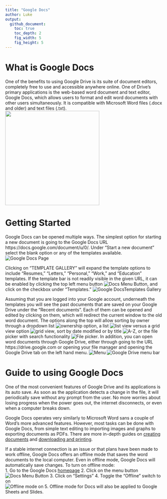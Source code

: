 ```yaml
---
title: "Google Docs"
author: Luke
output:
  github_document:
    toc: true
    toc_depth: 2
    fig_width: 5
    fig_height: 5
---
```


# What is Google Docs
One of the benefits to using Google Drive is its suite of document editors, completely free to use and accessible anywhere online. One of Drive's primary applications is the web-based word document and text editor, Google Docs, which allows users to format and edit word documents with other users simultaneously. It is compatible with Microsoft Word files (.docx and older) and text files (.txt).  
<img src="https://user-images.githubusercontent.com/21327023/26970267-c6e5e606-4cd6-11e7-863e-ba2633f2d8ce.png" width="300">

# Getting Started
Google Docs can be opened multiple ways. The simplest option for starting a new document is going to the Google Docs URL https://docs.google.com/document/u/0/. Under "Start a new document" select the blank option or any of the templates available. 
![Google Docs Page](https://user-images.githubusercontent.com/21327023/26970414-4fad3aca-4cd7-11e7-82f9-4752c3ea2f40.png)

Clicking on "TEMPLATE GALLERY" will expand the template options to include "Resumes," "Letters," "Personal," "Work," and "Education" templates. If the template bar is not readily visible in the given URL, it can be enabled by clicking the top left menu button ![Docs Menu Button](https://user-images.githubusercontent.com/21327023/26970155-4fea4740-4cd6-11e7-99a4-5f2b9c1046dd.png), and click on the checkbox under "Templates."
![Google DocsTemplates Gallery](https://user-images.githubusercontent.com/21327023/26970553-d15cb1a4-4cd7-11e7-94f1-0cbae5e97746.png)

Assuming that you are logged into your Google account, underneath the templates you will see the past documents that are saved on your Google Drive under the "Recent documents". Each of them can be opened and edited by clicking on them, which will redirect the current window to the old word document. The options along the top will allow sorting by owner through a dropdown list ![ownership option](https://user-images.githubusercontent.com/21327023/26970702-4e18fdec-4cd8-11e7-840f-cc14b4b80cd2.png), a list ![list view](https://user-images.githubusercontent.com/21327023/26970705-4e1f7bb8-4cd8-11e7-8de6-36fa71efdeba.png) versus a grid view option ![grid view](https://user-images.githubusercontent.com/21327023/26970900-042c6006-4cd9-11e7-80de-8cc420cfc0fc.png), sort by date modified or by title ![A-Z](https://user-images.githubusercontent.com/21327023/26970706-4e218e94-4cd8-11e7-8e4c-b4b03d845927.png), or the file picker with search functionality ![File picker](https://user-images.githubusercontent.com/21327023/26970704-4e1bdf44-4cd8-11e7-87ce-397cfafa0ec7.png). In addition, you can open word documents through Google Drive, either through going to the URL https://drive.google.com or opening your file manager and opening the Google Drive tab on the left hand menu. 
![Menu](https://user-images.githubusercontent.com/21327023/26968890-b6ee7d62-4cd1-11e7-96ea-7246fe7ccfce.png)
![Google Drive menu bar](https://user-images.githubusercontent.com/21327023/26968889-b6edc7e6-4cd1-11e7-989a-60968cadd8de.png)

# Guide to using Google Docs
One of the most convenient features of Google Drive and its applications is its auto save. As soon as the application detects a change in the file, it will periodically save without any prompt from the user. No more worries about losing progress when the power goes out, the internet disconnects, or even when a computer breaks down. 

Google Docs operates very similarly to Microsoft Word sans a couple of Word's more advanced features. However, most tasks can be done with Google Docs, from simple text editing to importing images and graphs to exporting documents as PDFs. There are more in-depth guides on [creating documents](https://www.gcflearnfree.org/googlespreadsheets/creating-google-docs/1/) and [downloading and printing](https://www.gcflearnfree.org/googlespreadsheets/converting-and-printing-docs/1/).

If a stable internet connection is an issue or that plans have been made to work offline, Google Docs offers an offline mode that saves the word documents to the local computer. Even in offline mode, Google Docs will automatically save changes. 
To turn on offline mode:  
1. Go to the Google Docs [homepage](https://docs.google.com/documents/u/0/) 
2. Click on the menu button ![Docs Menu Button](https://user-images.githubusercontent.com/21327023/26970155-4fea4740-4cd6-11e7-99a4-5f2b9c1046dd.png)
3. Click on "Settings"
4. Toggle the "Offline" switch to on   
![Offline mode on](https://user-images.githubusercontent.com/21327023/26970156-4febf0b8-4cd6-11e7-87b2-2cb5d40ef7f6.png)
5. Offline mode for Docs will also be applied to Google Sheets and Slides.
